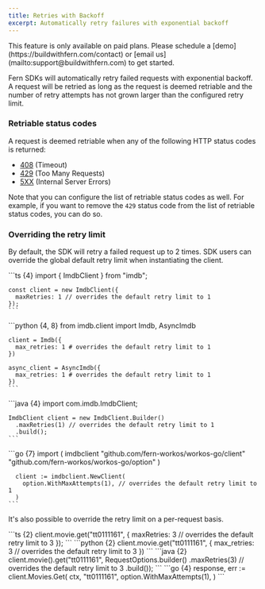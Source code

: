 ```yaml
---
title: Retries with Backoff
excerpt: Automatically retry failures with exponential backoff
---
```


<Warning title='Pro Feature'>
  This feature is only available on paid plans. Please schedule a [demo](https://buildwithfern.com/contact) 
  or [email us](mailto:support@buildwithfern.com) to get started. 
</Warning>

Fern SDKs will automatically retry failed requests with exponential backoff. A request will be retried as 
long as the request is deemed retriable and the number of retry attempts has 
not grown larger than the configured retry limit.

### Retriable status codes

A request is deemed retriable when any of the following HTTP status codes is returned:
- [408](https://developer.mozilla.org/en-US/docs/Web/HTTP/Status/408) (Timeout)
- [429](https://developer.mozilla.org/en-US/docs/Web/HTTP/Status/429) (Too Many Requests)
- [5XX](https://developer.mozilla.org/en-US/docs/Web/HTTP/Status/500) (Internal Server Errors)

Note that you can configure the list of retriable status codes as well. For example, 
if you want to remove the `429` status code from the list of retriable status codes, you can do so.

### Overriding the retry limit

By default, the SDK will retry a failed request up to 2 times. SDK users can override the global 
default retry limit when instantiating the client. 

<CodeBlocks>
  <CodeBlock title="TypeScript">
    ```ts {4}
    import { ImdbClient } from "imdb";

    const client = new ImdbClient({
      maxRetries: 1 // overrides the default retry limit to 1
    });
    ```
  </CodeBlock>
  <CodeBlock title="Python">
    ```python {4, 8}
    from imdb.client import Imdb, AsyncImdb

    client = Imdb({
      max_retries: 1 # overrides the default retry limit to 1
    })

    async_client = AsyncImdb({
      max_retries: 1 # overrides the default retry limit to 1
    })
    ```
  </CodeBlock>
  <CodeBlock title="Java">
    ```java {4}
    import com.imdb.ImdbClient;

    ImdbClient client = new ImdbClient.Builder()
      .maxRetries(1) // overrides the default retry limit to 1
      .build();
    ```
  </CodeBlock>
  <CodeBlock title="Go">
    ```go {7}
      import (
        imdbclient "github.com/fern-workos/workos-go/client"
        "github.com/fern-workos/workos-go/option"
      )

      client := imdbclient.NewClient(
        option.WithMaxAttempts(1), // overrides the default retry limit to 1
      )
    ```
  </CodeBlock>
</CodeBlocks>

It's also possible to override the retry limit on a per-request basis. 

<CodeBlocks>
  <CodeBlock title="TypeScript">
    ```ts {2}
      client.movie.get("tt0111161", {
        maxRetries: 3 // overrides the default retry limit to 3
      });
    ```
  </CodeBlock>
  <CodeBlock title="Python">
    ```python {2}
      client.movie.get("tt0111161", {
        max_retries: 3 // overrides the default retry limit to 3
      })
    ```
  </CodeBlock>
  <CodeBlock title="Java">
    ```java {2}
      client.movie().get("tt0111161", RequestOptions.builder()
        .maxRetries(3) // overrides the default retry limit to 3
        .build());
    ```
  </CodeBlock>
  <CodeBlock title="Go">
    ```go {4}
      response, err := client.Movies.Get(
        ctx,
        "tt0111161",
        option.WithMaxAttempts(1),
      )
    ```
  </CodeBlock>
</CodeBlocks>


